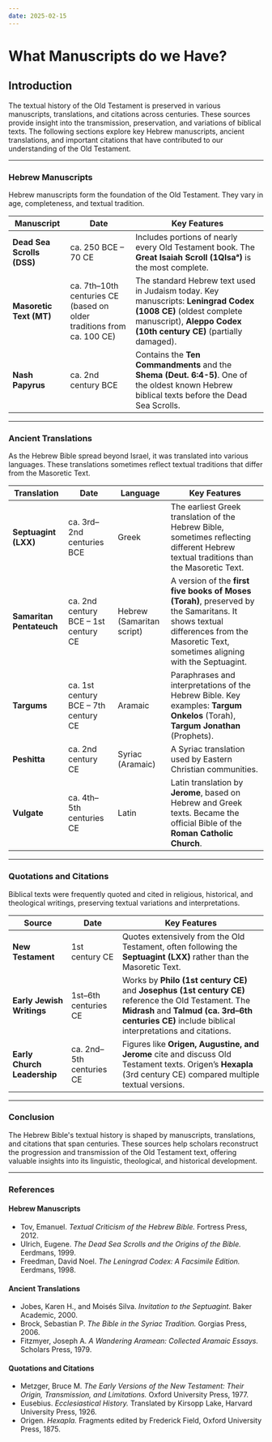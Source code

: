 ```yaml
---
date: 2025-02-15
---
```



# What Manuscripts do we Have?

<CustomImage
  src="/img/Great_Isaiah_Scroll.jpg"
  alt="Great Isaiah Scroll"
  width="1000px"
  caption="The Great Isaiah Scroll, one of the Dead Sea Scrolls, dated to around 350–100 BCE."
  citation="Source: The Israel Museum, Jerusalem"
/>

<DateDisplay date="2025-02-15" />


## Introduction
The textual history of the Old Testament is preserved in various manuscripts, translations, and citations across centuries. These sources provide insight into the transmission, preservation, and variations of biblical texts. The following sections explore key Hebrew manuscripts, ancient translations, and important citations that have contributed to our understanding of the Old Testament.

---

### **Hebrew Manuscripts**

Hebrew manuscripts form the foundation of the Old Testament. They vary in age, completeness, and textual tradition.

| Manuscript | Date | Key Features |
|------------|------|--------------|
| **Dead Sea Scrolls (DSS)** | ca. 250 BCE – 70 CE | Includes portions of nearly every Old Testament book. The **Great Isaiah Scroll (1QIsaᵃ)** is the most complete. |
| **Masoretic Text (MT)** | ca. 7th–10th centuries CE (based on older traditions from ca. 100 CE) | The standard Hebrew text used in Judaism today. Key manuscripts: **Leningrad Codex (1008 CE)** (oldest complete manuscript), **Aleppo Codex (10th century CE)** (partially damaged). |
| **Nash Papyrus** | ca. 2nd century BCE | Contains the **Ten Commandments** and the **Shema (Deut. 6:4-5)**. One of the oldest known Hebrew biblical texts before the Dead Sea Scrolls. |

---

### **Ancient Translations**

As the Hebrew Bible spread beyond Israel, it was translated into various languages. These translations sometimes reflect textual traditions that differ from the Masoretic Text.

| Translation | Date | Language | Key Features |
|------------|------|----------|--------------|
| **Septuagint (LXX)** | ca. 3rd–2nd centuries BCE | Greek | The earliest Greek translation of the Hebrew Bible, sometimes reflecting different Hebrew textual traditions than the Masoretic Text. |
| **Samaritan Pentateuch** | ca. 2nd century BCE – 1st century CE | Hebrew (Samaritan script) | A version of the **first five books of Moses (Torah)**, preserved by the Samaritans. It shows textual differences from the Masoretic Text, sometimes aligning with the Septuagint. |
| **Targums** | ca. 1st century BCE – 7th century CE | Aramaic | Paraphrases and interpretations of the Hebrew Bible. Key examples: **Targum Onkelos** (Torah), **Targum Jonathan** (Prophets). |
| **Peshitta** | ca. 2nd century CE | Syriac (Aramaic) | A Syriac translation used by Eastern Christian communities. |
| **Vulgate** | ca. 4th–5th centuries CE | Latin | Latin translation by **Jerome**, based on Hebrew and Greek texts. Became the official Bible of the **Roman Catholic Church**. |

---

### **Quotations and Citations**

Biblical texts were frequently quoted and cited in religious, historical, and theological writings, preserving textual variations and interpretations.

| Source | Date | Key Features |
|--------|------|--------------|
| **New Testament** | 1st century CE | Quotes extensively from the Old Testament, often following the **Septuagint (LXX)** rather than the Masoretic Text. |
| **Early Jewish Writings** | 1st–6th centuries CE | Works by **Philo (1st century CE)** and **Josephus (1st century CE)** reference the Old Testament. The **Midrash** and **Talmud (ca. 3rd–6th centuries CE)** include biblical interpretations and citations. |
| **Early Church Leadership** | ca. 2nd–5th centuries CE | Figures like **Origen, Augustine, and Jerome** cite and discuss Old Testament texts. Origen’s **Hexapla** (3rd century CE) compared multiple textual versions. |

---

### **Conclusion**
The Hebrew Bible's textual history is shaped by manuscripts, translations, and citations that span centuries. These sources help scholars reconstruct the progression and transmission of the Old Testament text, offering valuable insights into its linguistic, theological, and historical development. 

---

### **References**

#### **Hebrew Manuscripts**
- Tov, Emanuel. *Textual Criticism of the Hebrew Bible.* Fortress Press, 2012.
- Ulrich, Eugene. *The Dead Sea Scrolls and the Origins of the Bible.* Eerdmans, 1999.
- Freedman, David Noel. *The Leningrad Codex: A Facsimile Edition.* Eerdmans, 1998.

#### **Ancient Translations**
- Jobes, Karen H., and Moisés Silva. *Invitation to the Septuagint.* Baker Academic, 2000.
- Brock, Sebastian P. *The Bible in the Syriac Tradition.* Gorgias Press, 2006.
- Fitzmyer, Joseph A. *A Wandering Aramean: Collected Aramaic Essays.* Scholars Press, 1979.

#### **Quotations and Citations**
- Metzger, Bruce M. *The Early Versions of the New Testament: Their Origin, Transmission, and Limitations.* Oxford University Press, 1977.
- Eusebius. *Ecclesiastical History.* Translated by Kirsopp Lake, Harvard University Press, 1926.
- Origen. *Hexapla.* Fragments edited by Frederick Field, Oxford University Press, 1875.

